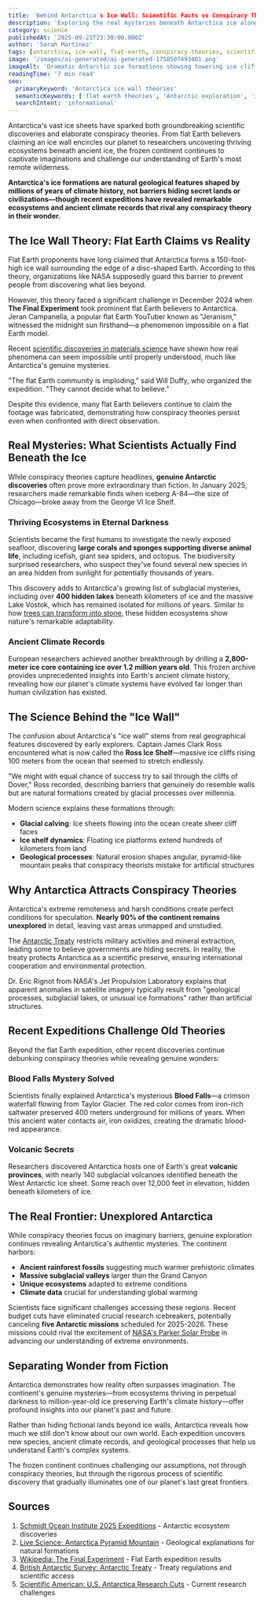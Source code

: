 ```yaml
---
title: 'Behind Antarctica's Ice Wall: Scientific Facts vs Conspiracy Theories'
description: 'Exploring the real mysteries beneath Antarctica ice alongside flat Earth theories, recent expeditions, and groundbreaking scientific discoveries that separate fact from fiction.'
category: science
publishedAt: '2025-09-21T23:30:00.000Z'
author: 'Sarah Martinez'
tags: [antarctica, ice-wall, flat-earth, conspiracy-theories, scientific-discovery, exploration, climate-research, polar-science]
image: '/images/ai-generated/ai-generated-1758507493461.png'
imageAlt: 'Dramatic Antarctic ice formations showing towering ice cliffs and research stations, contrasting scientific exploration with the mysterious landscape that has inspired conspiracy theories'
readingTime: '7 min read'
seo:
  primaryKeyword: 'Antarctica ice wall theories'
  semanticKeywords: ['flat earth theories', 'Antarctic exploration', 'ice sheet discoveries', 'conspiracy theories debunked', 'polar research']
  searchIntent: 'informational'
---
```


Antarctica's vast ice sheets have sparked both groundbreaking scientific discoveries and elaborate conspiracy theories. From flat Earth believers claiming an ice wall encircles our planet to researchers uncovering thriving ecosystems beneath ancient ice, the frozen continent continues to captivate imaginations and challenge our understanding of Earth's most remote wilderness.

**Antarctica's ice formations are natural geological features shaped by millions of years of climate history, not barriers hiding secret lands or civilizations—though recent expeditions have revealed remarkable ecosystems and ancient climate records that rival any conspiracy theory in their wonder.**

## The Ice Wall Theory: Flat Earth Claims vs Reality

Flat Earth proponents have long claimed that Antarctica forms a 150-foot-high ice wall surrounding the edge of a disc-shaped Earth. According to this theory, organizations like NASA supposedly guard this barrier to prevent people from discovering what lies beyond.

However, this theory faced a significant challenge in December 2024 when **The Final Experiment** took prominent flat Earth believers to Antarctica. Jeran Campanella, a popular flat Earth YouTuber known as "Jeranism," witnessed the midnight sun firsthand—a phenomenon impossible on a flat Earth model.

Recent [scientific discoveries in materials science](/science/materials-defy-physics-laws-impossible-properties) have shown how real phenomena can seem impossible until properly understood, much like Antarctica's genuine mysteries.

"The flat Earth community is imploding," said Will Duffy, who organized the expedition. "They cannot decide what to believe."

Despite this evidence, many flat Earth believers continue to claim the footage was fabricated, demonstrating how conspiracy theories persist even when confronted with direct observation.

## Real Mysteries: What Scientists Actually Find Beneath the Ice

While conspiracy theories capture headlines, **genuine Antarctic discoveries** often prove more extraordinary than fiction. In January 2025, researchers made remarkable finds when iceberg A-84—the size of Chicago—broke away from the George VI Ice Shelf.

### Thriving Ecosystems in Eternal Darkness

Scientists became the first humans to investigate the newly exposed seafloor, discovering **large corals and sponges supporting diverse animal life**, including icefish, giant sea spiders, and octopus. The biodiversity surprised researchers, who suspect they've found several new species in an area hidden from sunlight for potentially thousands of years.

This discovery adds to Antarctica's growing list of subglacial mysteries, including over **400 hidden lakes** beneath kilometers of ice and the massive Lake Vostok, which has remained isolated for millions of years. Similar to how [trees can transform into stone](/science/trees-turning-stone-alive-discovery), these hidden ecosystems show nature's remarkable adaptability.

### Ancient Climate Records

European researchers achieved another breakthrough by drilling a **2,800-meter ice core containing ice over 1.2 million years old**. This frozen archive provides unprecedented insights into Earth's ancient climate history, revealing how our planet's climate systems have evolved far longer than human civilization has existed.

## The Science Behind the "Ice Wall"

The confusion about Antarctica's "ice wall" stems from real geographical features discovered by early explorers. Captain James Clark Ross encountered what is now called the **Ross Ice Shelf**—massive ice cliffs rising 100 meters from the ocean that seemed to stretch endlessly.

"We might with equal chance of success try to sail through the cliffs of Dover," Ross recorded, describing barriers that genuinely do resemble walls but are natural formations created by glacial processes over millennia.

Modern science explains these formations through:

- **Glacial calving**: Ice sheets flowing into the ocean create sheer cliff faces
- **Ice shelf dynamics**: Floating ice platforms extend hundreds of kilometers from land
- **Geological processes**: Natural erosion shapes angular, pyramid-like mountain peaks that conspiracy theorists mistake for artificial structures

## Why Antarctica Attracts Conspiracy Theories

Antarctica's extreme remoteness and harsh conditions create perfect conditions for speculation. **Nearly 90% of the continent remains unexplored** in detail, leaving vast areas unmapped and unstudied.

The [Antarctic Treaty](https://en.wikipedia.org/wiki/Antarctic_Treaty_System) restricts military activities and mineral extraction, leading some to believe governments are hiding secrets. In reality, the treaty protects Antarctica as a scientific preserve, ensuring international cooperation and environmental protection.

Dr. Eric Rignot from NASA's Jet Propulsion Laboratory explains that apparent anomalies in satellite imagery typically result from "geological processes, subglacial lakes, or unusual ice formations" rather than artificial structures.

## Recent Expeditions Challenge Old Theories

Beyond the flat Earth expedition, other recent discoveries continue debunking conspiracy theories while revealing genuine wonders:

### Blood Falls Mystery Solved

Scientists finally explained Antarctica's mysterious **Blood Falls**—a crimson waterfall flowing from Taylor Glacier. The red color comes from iron-rich saltwater preserved 400 meters underground for millions of years. When this ancient water contacts air, iron oxidizes, creating the dramatic blood-red appearance.

### Volcanic Secrets

Researchers discovered Antarctica hosts one of Earth's great **volcanic provinces**, with nearly 140 subglacial volcanoes identified beneath the West Antarctic ice sheet. Some reach over 12,000 feet in elevation, hidden beneath kilometers of ice.

## The Real Frontier: Unexplored Antarctica

While conspiracy theories focus on imaginary barriers, genuine exploration continues revealing Antarctica's authentic mysteries. The continent harbors:

- **Ancient rainforest fossils** suggesting much warmer prehistoric climates
- **Massive subglacial valleys** larger than the Grand Canyon
- **Unique ecosystems** adapted to extreme conditions
- **Climate data** crucial for understanding global warming

Scientists face significant challenges accessing these regions. Recent budget cuts have eliminated crucial research icebreakers, potentially canceling **five Antarctic missions** scheduled for 2025-2026. These missions could rival the excitement of [NASA's Parker Solar Probe](/space/parker-solar-probe-christmas-eve-historic-flyby) in advancing our understanding of extreme environments.

## Separating Wonder from Fiction

Antarctica demonstrates how reality often surpasses imagination. The continent's genuine mysteries—from ecosystems thriving in perpetual darkness to million-year-old ice preserving Earth's climate history—offer profound insights into our planet's past and future.

Rather than hiding fictional lands beyond ice walls, Antarctica reveals how much we still don't know about our own world. Each expedition uncovers new species, ancient climate records, and geological processes that help us understand Earth's complex systems.

The frozen continent continues challenging our assumptions, not through conspiracy theories, but through the rigorous process of scientific discovery that gradually illuminates one of our planet's last great frontiers.

## Sources

1. [Schmidt Ocean Institute 2025 Expeditions](https://schmidtocean.org/cruises/schmidt-ocean-institute-2025-expeditions/) - Antarctic ecosystem discoveries
2. [Live Science: Antarctica Pyramid Mountain](https://www.livescience.com/planet-earth/antarctica/pyramid-in-antarctica-the-icy-mountain-that-looks-remarkably-like-a-human-made-structure) - Geological explanations for natural formations
3. [Wikipedia: The Final Experiment](<https://en.wikipedia.org/wiki/The_Final_Experiment_(expedition)>) - Flat Earth expedition results
4. [British Antarctic Survey: Antarctic Treaty](https://www.bas.ac.uk/about/antarctica/the-antarctic-treaty/the-antarctic-treaty-explained/) - Treaty regulations and scientific access
5. [Scientific American: U.S. Antarctica Research Cuts](https://www.scientificamerican.com/article/u-s-cuts-antarcticas-only-research-icebreaker-ship-under-trump-budget/) - Current research challenges
